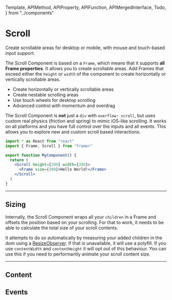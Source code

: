 <!-- 👋 Editing this file? Need help? → https://github.com/framer/api-docs/blob/master/CONTRIBUTING.md -->

  Template,
  APIMethod,
  APIProperty,
  APIFunction,
  APIMergedInterface,
  Todo,
} from "../components"


# Scroll

<span className="lead">
  Create scrollable areas for desktop or mobile, with mouse
  and touch-based input support.
</span>

<div>

The Scroll Component is based on a `Frame`, which means that it supports **all Frame properties**. It allows you to create scrollable areas. Add Frames that exceed either the `height` or `width` of the component to create horizontally or vertically scrollable areas.

- Create horizontally or vertically scrollable areas
- Create nestable scrolling areas
- Use touch wheels for desktop scrolling
- Advanced control with momentum and overdrag

The Scroll Component is **not** just a `div` with `overflow: scroll`, but uses custom real physics (friction and spring) to mimic iOS-like scrolling. It works on all platforms and you have full control over the inputs and all events. This allows you to explore new and custom scroll based interactions.

</div>

```jsx
import * as React from "react"
import { Frame, Scroll } from "framer"

export function MyComponent() {
  return (
    <Scroll height={200} width={200}>
      <Frame size={300}>Hello World!</Frame>
    </Scroll>
  )
}
```

---

## Sizing

Internally, the Scroll Component wraps all your `children` in a Frame and offsets the position based on your scrolling. For that to work, it needs to be able to calculate the total size of your scroll contents.

It attempts to do so automatically by measuring your added children in the dom using a [ResizeObserver](https://developer.mozilla.org/en-US/docs/Web/API/ResizeObserver). If that is unavailable, it will use a polyfill. If you use `contentWidth` and `contentHeight` it will opt out of this behaviour. You can use this if you need to performantly animate your scroll content size.

---

## Content

<APIProperty name="ScrollConfig.dragEnabled" />

<APIProperty name="ScrollConfig.wheelEnabled" />

<APIProperty name="ScrollConfig.direction" />

<APIProperty name="ScrollConfig.contentOffsetX" />

<APIProperty name="ScrollConfig.contentOffsetY" />

<APIProperty name="ScrollConfig.scrollAnimate" />

## Events

<APIMethod name="ScrollEvents.onScroll()" />

<APIMethod name="ScrollEvents.onScrollStart()" />

<APIMethod name="ScrollEvents.onScrollEnd()" />
